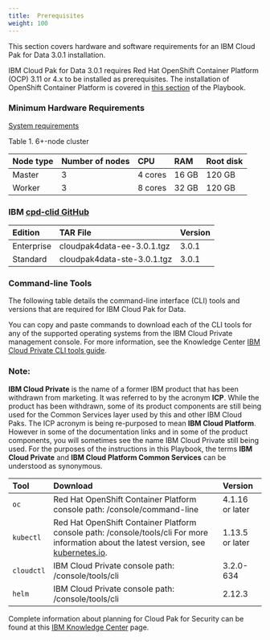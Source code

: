 ```yaml
---
title:  Prerequisites
weight: 100
---
```

This section covers hardware and software requirements for an IBM 
Cloud Pak for Data 3.0.1 installation.

IBM Cloud Pak for Data 3.0.1 requires Red Hat OpenShift Container 
Platform (OCP) 3.11 or 4.x to be installed as prerequisites. The installation of OpenShift Container 
Platform is covered in [this section](/ocp/introduction) of the Playbook.

### Minimum Hardware Requirements

[System requirements](https://www.ibm.com/support/knowledgecenter/en/SSQNUZ_3.0.1/cpd/plan/rhos-reqs.html)

Table 1. 6+-node cluster

| Node type | Number of nodes | CPU     | RAM   | Root disk   |
| :-------- | :-------------- | :------ | :---- | :---------- |
| Master    | 3               | 4 cores | 16 GB | 120 GB      |
| Worker    | 3               | 8 cores | 32 GB | 120 GB      |

### IBM [cpd-clid GitHub](https://github.com/IBM/cpd-cli)

| Edition     | TAR File                     | Version | 
| :---------- | :----------------------------| :-------| 
| Enterprise  | cloudpak4data-ee-3.0.1.tgz   | 3.0.1   |
| Standard    | cloudpak4data-ste-3.0.1.tgz  | 3.0.1   |

### Command-line Tools

The following table details the command-line interface (CLI) tools and 
versions that are required for IBM Cloud Pak for Data.

You can copy and paste commands to download each of the CLI tools for 
any of the supported operating systems from the IBM Cloud Private 
management console. For more information, see the Knowledge Center 
[IBM Cloud Private CLI tools guide](https://www.ibm.com/support/knowledgecenter/en/SSBS6K_3.2.1/manage_cluster/cli_guide.html?view=kc).

### **Note:**

**IBM Cloud Private** is the name of a former IBM product that has been withdrawn
from marketing. It was referred to by the acronym **ICP**. While the product has
been withdrawn, some of its product components are still being used for the
Common Services layer used by this and other IBM Cloud Paks. The ICP acronym
is being re-purposed to mean **IBM Cloud Platform**. However in some of the 
documentation links and in some of the product components, you will sometimes
see the name IBM Cloud Private still being used. For the purposes of the 
instructions in this Playbook, the terms **IBM Cloud Private** and 
**IBM Cloud Platform Common Services** can be understood as synonymous.

| Tool       | Download                                                     | Version         |
| :--------- | :----------------------------------------------------------- | :-------------- |
| `oc`       | Red Hat OpenShift Container Platform console path: /console/command-line | 4.1.16 or later |
| `kubectl`  | Red Hat OpenShift Container Platform console path: /console/tools/cli For more information about the latest version, see [kubernetes.io](https://www.ibm.com/links?url=https%3A%2F%2Fkubernetes.io%2Fdocs%2Ftasks%2Ftools%2Finstall-kubectl%2F). | 1.13.5 or later |
| `cloudctl` | IBM Cloud Private console path: /console/tools/cli           | 3.2.0-634       |
| `helm`     | IBM Cloud Private console path: /console/tools/cli           | 2.12.3          |

Complete information about planning for Cloud Pak for Security can be found at this
[IBM Knowledge Center](https://www.ibm.com/support/knowledgecenter/en/SSQNUZ_3.0.1/cpd/plan/planning.html)
page.
